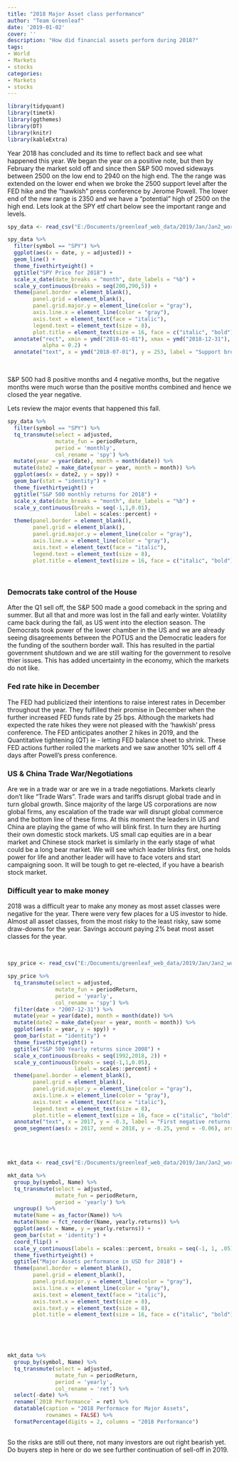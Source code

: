 ```yaml
---
title: "2018 Major Asset class performance"
author: "Team Greenleaf"
date: '2019-01-02'
cover: ''
description: "How did financial assets perform during 2018?"
tags:
- World
- Markets
- stocks
categories:
- Markets
- stocks
---
```


```r

library(tidyquant)
library(timetk)
library(ggthemes)
library(DT)
library(knitr)
library(kableExtra)

```

Year 2018 has concluded and its time to reflect back and see what happened this year. We began the year on a positive note, but then by February the market sold off and since then S&P 500 moved sideways between 2500 on the low end to 2940 on the high end. The the range was extended on the lower end when we broke the 2500 support level after the FED hike and the "hawkish" press conference by Jerome Powell. The lower end of the new range is 2350 and we have a "potential" high of 2500 on the high end. Lets look at the SPY etf chart below see the important range and levels. 


```r

spy_data <- read_csv("E:/Documents/greenleaf_web_data/2019/Jan/Jan2_worldmkt/world_data.csv")

spy_data %>%
  filter(symbol == "SPY") %>%
  ggplot(aes(x = date, y = adjusted)) +
  geom_line() +
  theme_fivethirtyeight() +
  ggtitle("SPY Price for 2018") +
  scale_x_date(date_breaks = "month", date_labels = "%b") +
  scale_y_continuous(breaks = seq(200,290,5)) +
  theme(panel.border = element_blank(),
        panel.grid = element_blank(),
        panel.grid.major.y = element_line(color = "gray"),
        axis.line.x = element_line(color = "gray"),
        axis.text = element_text(face = "italic"),
        legend.text = element_text(size = 8),
        plot.title = element_text(size = 16, face = c("italic", "bold"))) +
  annotate("rect", xmin = ymd("2018-01-01"), xmax = ymd("2018-12-31"), ymin = 252, ymax = 255,
           alpha = 0.2) +
  annotate("text", x = ymd("2018-07-01"), y = 253, label = "Support brokern\nat 255 level")

```

<br/>

S&P 500 had 8 positive months and 4 negative months, but the negative months were much worse than the positive months combined and hence we closed the year negative.

Lets review the major events that happened this fall.

```r

spy_data %>%
  filter(symbol == "SPY") %>%
  tq_transmute(select = adjusted,
               mutate_fun = periodReturn,
               period = 'monthly',
               col_rename = 'spy') %>%
  mutate(year = year(date), month = month(date)) %>%
  mutate(date2 = make_date(year = year, month = month)) %>%
  ggplot(aes(x = date2, y = spy)) +
  geom_bar(stat = "identity") +
  theme_fivethirtyeight() +
  ggtitle("S&P 500 monthly returns for 2018") +
  scale_x_date(date_breaks = "month", date_labels = "%b") +
  scale_y_continuous(breaks = seq(-1,1,0.01),
                     label = scales::percent) +
  theme(panel.border = element_blank(),
        panel.grid = element_blank(),
        panel.grid.major.y = element_line(color = "gray"),
        axis.line.x = element_line(color = "gray"),
        axis.text = element_text(face = "italic"),
        legend.text = element_text(size = 8),
        plot.title = element_text(size = 16, face = c("italic", "bold")))
  
  

```

### Democrats take control of the House

After the Q1 sell off, the S&P 500 made a good comeback in the spring and summer. But all that and more was lost in the fall and early winter. Volatility came back during the fall, as US went into the election season. The Democrats took power of the lower chamber in the US and we are already seeing disagreements between the POTUS and the Democratic leaders for the funding of the southern border wall. This has resulted in the partial government shutdown and we are still waiting for the government to resolve thier issues. This has added uncertainty in the economy, which the markets do not like.


### Fed rate hike in December

The FED had publicized their intentions to raise interest rates in December throughout the year. They fulfilled their promise in December when the further increased FED funds rate by 25 bps. Although the markets had expected the rate hikes they were not pleased with the 'hawkish' press conference. The FED anticipates another 2 hikes in 2019, and the Quantitative tightening (QT) ie - letting FED balance sheet to shrink. These FED actions further roiled the markets and we saw another 10% sell off 4 days after Powell's press conference.

### US & China Trade War/Negotiations

Are we in a trade war or are we in a trade negotiations. Markets clearly don't like "Trade Wars". Trade wars and tariffs disrupt global trade and in turn global growth. Since majority of the large US corporations are now global firms, any escalation of the trade war will disrupt global commerce and the bottom line of these firms. At this moment the leaders in US and China are playing the game of who will blink first. In turn they are hurting their own domestic stock markets. US small cap equities are in a bear market and Chinese stock market is similarly in the early stage of what could be a long bear market. We will see which leader blinks first, one holds power for life and another leader will have to face voters and start campaigning soon. It will be tough to get re-elected, if you have a bearish stock market.

### Difficult year to make money

2018 was a difficult year to make any money as most asset classes were negative for the year. There were very few places for a US investor to hide. Almost all asset classes, from the most risky to the least risky, saw some draw-downs for the year. Savings account paying 2% beat most asset classes for the year.

<br/>

```r

spy_price <- read_csv("E:/Documents/greenleaf_web_data/2019/Jan/Jan2_worldmkt/spy_price.csv")

spy_price %>%
  tq_transmute(select = adjusted,
               mutate_fun = periodReturn,
               period = 'yearly',
               col_rename = 'spy') %>%
  filter(date > "2007-12-31") %>%
  mutate(year = year(date), month = month(date)) %>%
  mutate(date2 = make_date(year = year, month = month)) %>%
  ggplot(aes(x = year, y = spy)) +
  geom_bar(stat = "identity") +
  theme_fivethirtyeight() +
  ggtitle("S&P 500 Yearly returns since 2008") +
  scale_x_continuous(breaks = seq(1992,2018, 2)) +
  scale_y_continuous(breaks = seq(-1,1,0.05),
                     label = scales::percent) +
  theme(panel.border = element_blank(),
        panel.grid = element_blank(),
        panel.grid.major.y = element_line(color = "gray"),
        axis.line.x = element_line(color = "gray"),
        axis.text = element_text(face = "italic"),
        legend.text = element_text(size = 8),
        plot.title = element_text(size = 16, face = c("italic", "bold"))) +
  annotate("text", x = 2017, y = -0.3, label = "First negative returns \nsince 2008 crisis") +
  geom_segment(aes(x = 2017, xend = 2018, y = -0.25, yend = -0.06), arrow = arrow())

```

<br/>
<br/>

```r

mkt_data <- read_csv("E:/Documents/greenleaf_web_data/2019/Jan/Jan2_worldmkt/world_data.csv")

mkt_data %>%
  group_by(symbol, Name) %>%
  tq_transmute(select = adjusted,
               mutate_fun = periodReturn,
               period = 'yearly') %>%
  ungroup() %>%
  mutate(Name = as_factor(Name)) %>%
  mutate(Name = fct_reorder(Name, yearly.returns)) %>%
  ggplot(aes(x = Name, y = yearly.returns)) +
  geom_bar(stat = 'identity') +
  coord_flip() +
  scale_y_continuous(labels = scales::percent, breaks = seq(-1, 1, .05)) +
  theme_fivethirtyeight() +
  ggtitle("Major Assets performance in USD for 2018") +
  theme(panel.border = element_blank(),
        panel.grid = element_blank(),
        panel.grid.major.y = element_line(color = "gray"),
        axis.line.x = element_line(color = "gray"),
        axis.text = element_text(face = "italic"),
        axis.text.x = element_text(size = 8),
        axis.text.y = element_text(size = 8),
        plot.title = element_text(size = 16, face = c("italic", "bold")))
  

```

<br/>
<br/>

```r

mkt_data %>%
  group_by(symbol, Name) %>%
  tq_transmute(select = adjusted,
               mutate_fun = periodReturn,
               period = 'yearly',
               col_rename = 'ret') %>%
  select(-date) %>%
  rename(`2018 Performance` = ret) %>%
  datatable(caption = "2018 Performace for Major Assets",
            rownames = FALSE) %>%
  formatPercentage(digits = 2, columns = "2018 Performance")
  

```

So the risks are still out there, not many investors are out right bearish yet. Do buyers step in here or do we see further continuation of sell-off in 2019.




